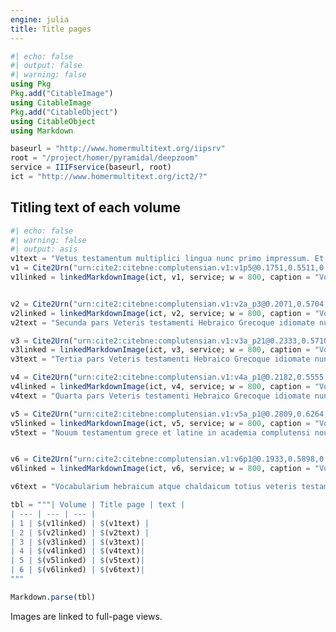 ```yaml
---
engine: julia
title: Title pages
---
```


```julia
#| echo: false
#| output: false
#| warning: false
using Pkg
Pkg.add("CitableImage")
using CitableImage
Pkg.add("CitableObject")
using CitableObject
using Markdown

baseurl = "http://www.homermultitext.org/iipsrv"
root = "/project/homer/pyramidal/deepzoom"
service = IIIFservice(baseurl, root)
ict = "http://www.homermultitext.org/ict2/?"
```

## Titling text of each volume

```julia
#| echo: false
#| warning: false
#| output: asis
v1text = "Vetus testamentum multiplici lingua nunc primo impressum. Et imprimis Pentateuchus Hebraico Greco atque Chaldaico idiomate. Adiuncta unicuique sua latina interpretatione."
v1 = Cite2Urn("urn:cite2:citebne:complutensian.v1:v1p5@0.1751,0.5511,0.5360,0.1933")
v1linked = linkedMarkdownImage(ict, v1, service; w = 800, caption = "Volume 1 title page")


v2 = Cite2Urn("urn:cite2:citebne:complutensian.v1:v2a_p3@0.2071,0.5704,0.5053,0.1638")
v2linked = linkedMarkdownImage(ict, v2, service; w = 800, caption = "Volume 2 title page")
v2text = "Secunda pars Veteris testamenti Hebraico Grecoque idiomate nunc primum impressa: adiuncta utrique sua latina interpretatione"

v3 = Cite2Urn("urn:cite2:citebne:complutensian.v1:v3a_p21@0.2333,0.5710,0.4724,0.1604")
v3linked = linkedMarkdownImage(ict, v3, service; w = 800, caption = "Volume 3 title page")
v3text = "Tertia pars Veteris testamenti Hebraico Grecoque idiomate nunc primum impressa:adiuncta utrique sua latina interpretatione"

v4 = Cite2Urn("urn:cite2:citebne:complutensian.v1:v4a_p1@0.2182,0.5555,0.4716,0.1606")
v4linked = linkedMarkdownImage(ict, v4, service; w = 800, caption = "Volume 4 title page")
v4text = "Quarta pars Veteris testamenti Hebraico Grecoque idiomate nunc primum impressa:adiuncta utrique sua latina interpretatione"

v5 = Cite2Urn("urn:cite2:citebne:complutensian.v1:v5a_p1@0.2809,0.6264,0.2964,0.08087")
v5linked = linkedMarkdownImage(ict, v5, service; w = 800, caption = "Volume 5 title page")
v5text = "Nouum testamentum grece et latine in academia complutensi nouiter impressum."


v6 = Cite2Urn("urn:cite2:citebne:complutensian.v1:v6p1@0.1933,0.5898,0.5231,0.1575")
v6linked = linkedMarkdownImage(ict, v6, service; w = 800, caption = "Volume 6 title page")

v6text = "Vocabularium hebraicum atque chaldaicum totius veteris testamenti cum aliis tractatibus prout infra in prefatione continetur in academia complutensi nouiter impressum."

tbl = """| Volume | Title page | text |
| --- | --- | --- |
| 1 | $(v1linked) | $(v1text) |
| 2 | $(v2linked) | $(v2text) |
| 3 | $(v3linked) | $(v3text)|
| 4 | $(v4linked) | $(v4text)|
| 5 | $(v5linked) | $(v5text)|
| 6 | $(v6linked) | $(v6text)|
"""

Markdown.parse(tbl)

```


:::{.callout-tip title="Tip: see images in context"}
Images are linked to full-page views.
:::